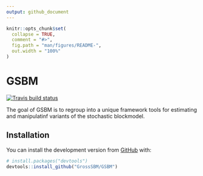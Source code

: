 ```yaml
---
output: github_document
---
```


<!-- README.md is generated from README.Rmd. Please edit that file -->

```r
knitr::opts_chunk$set(
  collapse = TRUE,
  comment = "#>",
  fig.path = "man/figures/README-",
  out.width = "100%"
)
```

# GSBM

<!-- badges: start -->
[![Travis build status](https://travis-ci.com/GrossSBM/GSBM.svg?branch=master)](https://travis-ci.com/GrossSBM/GSBM)
<!-- badges: end -->

The goal of GSBM is to regroup into a unique framework tools for estimating and manipulatinf variants of the stochastic blockmodel.

## Installation

You can install the development version from [GitHub](https://github.com/) with:

``` r
# install.packages("devtools")
devtools::install_github("GrossSBM/GSBM")
```
